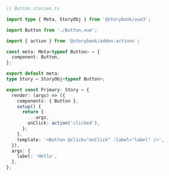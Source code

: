 ```ts
// Button.stories.ts

import type { Meta, StoryObj } from '@storybook/vue3';

import Button from './Button.vue';

import { action } from '@storybook/addon-actions';

const meta: Meta<typeof Button> = {
  component: Button,
};

export default meta;
type Story = StoryObj<typeof Button>;

export const Primary: Story = {
  render: (args) => ({
    components: { Button },
    setup() {
      return {
        ...args,
        onClick: action('clicked'),
      };
    },
    template: '<Button @click="onClick" :label="label" />',
  }),
  args: {
    label: 'Hello',
  },
};
```
